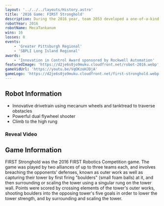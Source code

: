 ---
layout: '../../../layouts/History.astro'
title: '2016 Game: FIRST Stronghold'
description: During the 2016 year, team 2053 developed a one-of-a-kind drivetrain called Macatankanum. This allowed the robot to be manuverable and still traverse the obstacles on the field.
robotYear: 2016
robotName: MecaTankanum
wins: 16
losses: 8
events: 
    - 'Greater Pittsburgh Regional'
    - 'SBPLI Long Island Regional'
awards:
    - 'Innovation in Control Award sponsored by Rockwell Automation'
featuredImage: 'https://d2je6s0jo9muku.cloudfront.net/robot-2016.webp'
gameVidUrl: 'https://youtu.be/VqOKzoHJDjA'
gameLogo: 'https://d2je6s0jo9muku.cloudfront.net/first-stronghold.webp'
---

## Robot Information

- Innovative drivetrain using mecanum wheels and tanktread to traverse obstacles
- Powerful dual flywheel shooter
- Climb to the high rung

### Reveal Video

<YouTubeEmbedSection url="https://www.youtube.com/watch?v=0b_HQtkS8H00"/>

## Game Information

FIRST Stronghold was the 2016 FIRST Robotics Competition game. The game was played by two alliances of up to three teams each, and involves breaching the opponents’ defenses, known as outer work as well as capturing their tower by first firing "boulders" (small foam balls) at it, and then surrounding or scaling the tower using a singular rung on the tower wall. Points were scored by crossing elements of the tower's outer works, shooting boulders into the opposing tower's five goals in order to lower the tower strength, and by surrounding and scaling the tower. 
